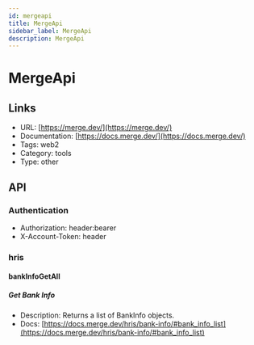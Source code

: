 ```yaml
---
id: mergeapi
title: MergeApi
sidebar_label: MergeApi
description: MergeApi
---
```


# MergeApi

## Links

* URL: [https://merge.dev/](https://merge.dev/)
* Documentation: [https://docs.merge.dev/](https://docs.merge.dev/)
* Tags: web2
* Category: tools
* Type: other

## API

### Authentication

* Authorization: header:bearer
* X-Account-Token: header

### hris

#### bankInfoGetAll

##### Get Bank Info

* Description: Returns a list of BankInfo objects.
* Docs: [https://docs.merge.dev/hris/bank-info/#bank_info_list](https://docs.merge.dev/hris/bank-info/#bank_info_list)
